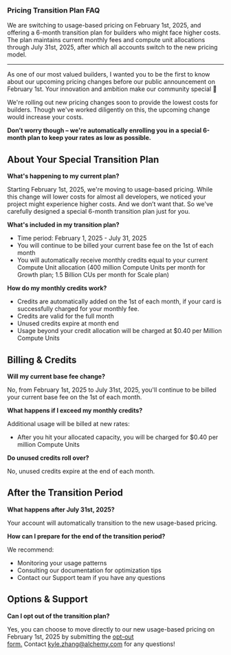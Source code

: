 ### Pricing Transition Plan FAQ

We are switching to usage-based pricing on February 1st, 2025, and offering a 6-month transition plan for builders who might face higher costs. The plan maintains current monthly fees and compute unit allocations through July 31st, 2025, after which all accounts switch to the new pricing model. [](https://docs.alchemy.com/edit/pricing-transition-plan-faq)

***

As one of our most valued builders, I wanted you to be the first to know about our upcoming pricing changes before our public announcement on February 1st. Your innovation and ambition make our community special 👏

We're rolling out new pricing changes soon to provide the lowest costs for builders. Though we've worked diligently on this, the upcoming change would increase your costs.

**Don’t worry though – we're automatically enrolling you in a special 6-month plan to keep your rates as low as possible.**

## About Your Special Transition Plan

**What's happening to my current plan?**

Starting February 1st, 2025, we're moving to usage-based pricing. While this change will lower costs for almost all developers, we noticed your project might experience higher costs. And we don’t want that. So we've carefully designed a special 6-month transition plan just for you.

**What's included in my transition plan?**

* Time period: February 1, 2025 - July 31, 2025
* You will continue to be billed your current base fee on the 1st of each month
* You will automatically receive monthly credits equal to your current Compute Unit allocation (400 million Compute Units per month for Growth plan; 1.5 Billion CUs per month for Scale plan)

**How do my monthly credits work?**

* Credits are automatically added on the 1st of each month, if your card is successfully charged for your monthly fee.
* Credits are valid for the full month
* Unused credits expire at month end
* Usage beyond your credit allocation will be charged at $0.40 per Million Compute Units

## Billing & Credits

**Will my current base fee change?**

No, from February 1st, 2025 to July 31st, 2025, you'll continue to be billed your current base fee on the 1st of each month.

**What happens if I exceed my monthly credits?**

Additional usage will be billed at new rates:

* After you hit your allocated capacity, you will be charged for $0.40 per million Compute Units

**Do unused credits roll over?**

No, unused credits expire at the end of each month.

## After the Transition Period

**What happens after July 31st, 2025?**

Your account will automatically transition to the new usage-based pricing.

**How can I prepare for the end of the transition period?**

We recommend:

* Monitoring your usage patterns
* Consulting our documentation for optimization tips
* Contact our Support team if you have any questions

## Options & Support

**Can I opt out of the transition plan?**

Yes, you can choose to move directly to our new usage-based pricing on February 1st, 2025 by submitting the [opt-out form.](https://alchemyapi.typeform.com/to/Sxe14pma) Contact [kyle.zhang@alchemy.com](mailto:kyle.zhang@alchemy.com) for any questions!
